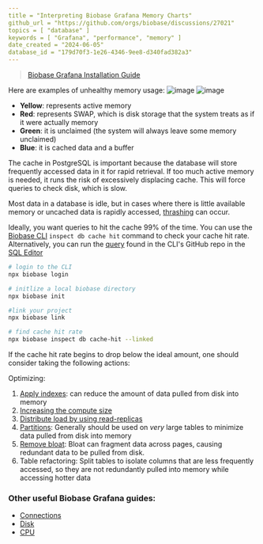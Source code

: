 ```yaml
---
title = "Interpreting Biobase Grafana Memory Charts"
github_url = "https://github.com/orgs/biobase/discussions/27021"
topics = [ "database" ]
keywords = [ "Grafana", "performance", "memory" ]
date_created = "2024-06-05"
database_id = "179d70f3-1e26-4346-9ee8-d340fad382a3"
---
```


> [Biobase Grafana Installation Guide](/docs/guides/platform/metrics#deploying-biobase-grafana)

Here are examples of unhealthy memory usage:
![image](https://github.com/biobase-ai/biobase/assets/91111415/baebfc74-642d-4988-992c-bb0f473a05ad)
![image](https://github.com/biobase-ai/biobase/assets/91111415/b95c83cf-aa98-4b50-8e07-29f57aaa676c)

- **Yellow**: represents active memory
- **Red**: represents SWAP, which is disk storage that the system treats as if it were actually memory
- **Green**: it is unclaimed (the system will always leave some memory unclaimed)
- **Blue**: it is cached data and a buffer

The cache in PostgreSQL is important because the database will store frequently accessed data in it for rapid retrieval. If too much active memory is needed, it runs the risk of excessively displacing cache. This will force queries to check disk, which is slow.

Most data in a database is idle, but in cases where there is little available memory or uncached data is rapidly accessed, [thrashing](<https://en.wikipedia.org/wiki/Thrashing_(computer_science)>) can occur.

Ideally, you want queries to hit the cache 99% of the time. You can use the [Biobase CLI](/docs/guides/database/inspect) `inspect db cache hit` command to check your cache hit rate. Alternatively, you can run the [query](https://github.com/biobase-ai/cli/blob/c9cce58025fded16b4c332747f819a44f45c3b83/internal/inspect/bloat/bloat.go#L17) found in the CLI's GitHub repo in the [SQL Editor](/dashboard/project/_/sql/)

```sh
# login to the CLI
npx biobase login

# initlize a local biobase directory
npx biobase init

#link your project
npx biobase link

# find cache hit rate
npx biobase inspect db cache-hit --linked

```

If the cache hit rate begins to drop below the ideal amount, one should consider taking the following actions:

Optimizing:

1. [Apply indexes](https://github.com/orgs/biobase/discussions/22449): can reduce the amount of data pulled from disk into memory
2. [Increasing the compute size](/docs/guides/platform/compute-add-ons)
3. [Distribute load by using read-replicas](/dashboard/project/_/settings/infrastructure)
4. [Partitions](/docs/guides/database/partitions): Generally should be used on _very_ large tables to minimize data pulled from disk into memory
5. [Remove bloat](/docs/guides/database/bloat): Bloat can fragment data across pages, causing redundant data to be pulled from disk.
6. Table refactoring: Split tables to isolate columns that are less frequently accessed, so they are not redundantly pulled into memory while accessing hotter data

### Other useful Biobase Grafana guides:

- [Connections](https://github.com/orgs/biobase/discussions/27141)
- [Disk](https://github.com/orgs/biobase/discussions/27003)
- [CPU](https://github.com/orgs/biobase/discussions/27022)
